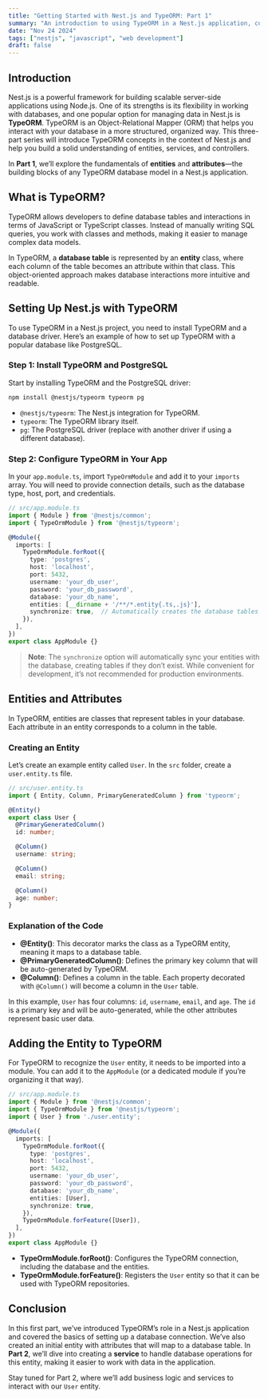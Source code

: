 ```yaml
---
title: "Getting Started with Nest.js and TypeORM: Part 1"
summary: "An introduction to using TypeORM in a Nest.js application, covering entities and attributes."
date: "Nov 24 2024"
tags: ["nestjs", "javascript", "web development"]
draft: false
---
```


## Introduction

Nest.js is a powerful framework for building scalable server-side applications using Node.js. One of its strengths is its flexibility in working with databases, and one popular option for managing data in Nest.js is **TypeORM**. TypeORM is an Object-Relational Mapper (ORM) that helps you interact with your database in a more structured, organized way. This three-part series will introduce TypeORM concepts in the context of Nest.js and help you build a solid understanding of entities, services, and controllers.

In **Part 1**, we’ll explore the fundamentals of **entities** and **attributes**—the building blocks of any TypeORM database model in a Nest.js application.

## What is TypeORM?

TypeORM allows developers to define database tables and interactions in terms of JavaScript or TypeScript classes. Instead of manually writing SQL queries, you work with classes and methods, making it easier to manage complex data models.

In TypeORM, a **database table** is represented by an **entity** class, where each column of the table becomes an attribute within that class. This object-oriented approach makes database interactions more intuitive and readable.

## Setting Up Nest.js with TypeORM

To use TypeORM in a Nest.js project, you need to install TypeORM and a database driver. Here’s an example of how to set up TypeORM with a popular database like PostgreSQL.

### Step 1: Install TypeORM and PostgreSQL

Start by installing TypeORM and the PostgreSQL driver:

```bash
npm install @nestjs/typeorm typeorm pg
```

- `@nestjs/typeorm`: The Nest.js integration for TypeORM.
- `typeorm`: The TypeORM library itself.
- `pg`: The PostgreSQL driver (replace with another driver if using a different database).

### Step 2: Configure TypeORM in Your App

In your `app.module.ts`, import `TypeOrmModule` and add it to your `imports` array. You will need to provide connection details, such as the database type, host, port, and credentials.

```typescript
// src/app.module.ts
import { Module } from '@nestjs/common';
import { TypeOrmModule } from '@nestjs/typeorm';

@Module({
  imports: [
    TypeOrmModule.forRoot({
      type: 'postgres',
      host: 'localhost',
      port: 5432,
      username: 'your_db_user',
      password: 'your_db_password',
      database: 'your_db_name',
      entities: [__dirname + '/**/*.entity{.ts,.js}'],
      synchronize: true,  // Automatically creates the database tables based on entities. Not recommended for production.
    }),
  ],
})
export class AppModule {}
```

> **Note**: The `synchronize` option will automatically sync your entities with the database, creating tables if they don’t exist. While convenient for development, it’s not recommended for production environments.

## Entities and Attributes

In TypeORM, entities are classes that represent tables in your database. Each attribute in an entity corresponds to a column in the table.

### Creating an Entity

Let’s create an example entity called `User`. In the `src` folder, create a `user.entity.ts` file.

```typescript
// src/user.entity.ts
import { Entity, Column, PrimaryGeneratedColumn } from 'typeorm';

@Entity()
export class User {
  @PrimaryGeneratedColumn()
  id: number;

  @Column()
  username: string;

  @Column()
  email: string;

  @Column()
  age: number;
}
```

### Explanation of the Code

- **@Entity()**: This decorator marks the class as a TypeORM entity, meaning it maps to a database table.
- **@PrimaryGeneratedColumn()**: Defines the primary key column that will be auto-generated by TypeORM.
- **@Column()**: Defines a column in the table. Each property decorated with `@Column()` will become a column in the `User` table.

In this example, `User` has four columns: `id`, `username`, `email`, and `age`. The `id` is a primary key and will be auto-generated, while the other attributes represent basic user data.

## Adding the Entity to TypeORM

For TypeORM to recognize the `User` entity, it needs to be imported into a module. You can add it to the `AppModule` (or a dedicated module if you’re organizing it that way).

```typescript
// src/app.module.ts
import { Module } from '@nestjs/common';
import { TypeOrmModule } from '@nestjs/typeorm';
import { User } from './user.entity';

@Module({
  imports: [
    TypeOrmModule.forRoot({
      type: 'postgres',
      host: 'localhost',
      port: 5432,
      username: 'your_db_user',
      password: 'your_db_password',
      database: 'your_db_name',
      entities: [User],
      synchronize: true,
    }),
    TypeOrmModule.forFeature([User]),
  ],
})
export class AppModule {}
```

- **TypeOrmModule.forRoot()**: Configures the TypeORM connection, including the database and the entities.
- **TypeOrmModule.forFeature()**: Registers the `User` entity so that it can be used with TypeORM repositories.

## Conclusion

In this first part, we’ve introduced TypeORM’s role in a Nest.js application and covered the basics of setting up a database connection. We’ve also created an initial entity with attributes that will map to a database table. In **Part 2**, we’ll dive into creating a **service** to handle database operations for this entity, making it easier to work with data in the application.

Stay tuned for Part 2, where we’ll add business logic and services to interact with our `User` entity.
